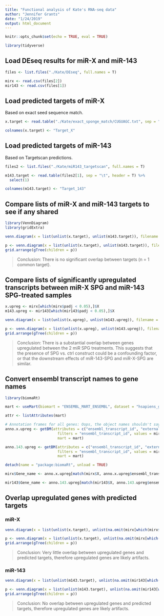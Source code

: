 ```yaml
---
title: "Functional analysis of Kate's RNA-seq data"
author: "Jennifer Grants"
date: "1/24/2019"
output: html_document
---
```


```r
knitr::opts_chunk$set(echo = TRUE, eval = TRUE)
```

```r
library(tidyverse)
```

## Load DEseq results for miR-X and miR-143  
```r
files <- list.files("./Kate/DEseq", full.names = T)

mirx <- read.csv(files[2])
mir143 <- read.csv(files[1])
```


## Load predicted targets of miR-X  
Based on exact seed sequence match.  
```r
x.target <- read.table("./Kate/exact_sponge_match/CUGUAGC.txt", sep = "\t")

colnames(x.target) <- "Target_X"
```


## Load predicted targets of miR-143  
Based on Targetscan predictions.  
```r
files2 <- list.files("./Kate/miR143_targetscan", full.names = T)

m143.target <- read.table(files2[1], sep = "\t", header = T) %>%
  select(1)

colnames(m143.target) <- "Target_143"
```



## Compare lists of miR-X and miR-143 targets to see if any shared  
```r
library(VennDiagram)
library(gridExtra)

venn.diagram(x = list(unlist(x.target), unlist(m143.target)), filename = "./Kate/functional_analysis_plots/Venn_Xtargets_143targets_pred.png", category.names = c("miR-X", "miR-143"), main = "Predicted miR targets", imagetype = "png", fill = c("dodgerblue", "firebrick"), cat.pos = c(0,0))

p <- venn.diagram(x = list(unlist(x.target), unlist(m143.target)), filename = NULL, category.names = c("miR-X", "miR-143"), main = "Predicted miR targets", imagetype = "png", fill = c("dodgerblue", "firebrick"), cat.pos = c(0,0))
grid.arrange(gTree(children = p))
```

> Conclusion: There is no significant overlap between targets (n = 1 common target).  


## Compare lists of significantly upregulated transcripts between miR-X SPG and miR-143 SPG-treated samples
```r
x.upreg <- mirx[which(mirx$padj < 0.05),]$X
m143.upreg <- mir143[which(mir143$padj < 0.05),]$X

venn.diagram(x = list(unlist(x.upreg), unlist(m143.upreg)), filename = "./Kate/functional_analysis_plots/Venn_Xtargets_143targets_DEseq.png", category.names = c("miR-X", "miR-143"), main = "Upregulated in DEseq (padj < 0.05)", imagetype = "png", fill = c("dodgerblue", "firebrick"), cat.pos = c(200,180))

p <- venn.diagram(x = list(unlist(x.upreg), unlist(m143.upreg)), filename = NULL, category.names = c("miR-X", "miR-143"), main = "Upregulated in DEseq (padj < 0.05)", imagetype = "png", fill = c("dodgerblue", "firebrick"), cat.pos = c(200,180))
grid.arrange(gTree(children = p))
```

> Conclusion: There is a substantial overlap between genes upregulated between the 2 miR SPG treatments. This suggests that the presence of SPG vs. ctrl construct could be a confounding factor, or that the downstream effects of miR-143-SPG and miR-X-SPG are similar.  


## Convert ensembl transcript names to gene names
```r
library(biomaRt)

mart <- useMart(biomart = "ENSEMBL_MART_ENSEMBL", dataset = "hsapiens_gene_ensembl")

attr <- listAttributes(mart)

# Annotation frames for all genes: Oops, the object names shouldn't say "upreg"
anno.x.upreg <- getBM(attributes = c("ensembl_transcript_id", "external_gene_name"),
                        filters = "ensembl_transcript_id", values = mirx$X,
                        mart = mart)

anno.143.upreg <- getBM(attributes = c("ensembl_transcript_id", "external_gene_name"),
                        filters = "ensembl_transcript_id", values = mir143$X,
                        mart = mart)

detach(name = "package:biomaRt", unload = TRUE)

mirx$Gene_name <- anno.x.upreg[match(mirx$X, anno.x.upreg$ensembl_transcript_id),]$external_gene_name

mir143$Gene_name <- anno.143.upreg[match(mir143$X, anno.143.upreg$ensembl_transcript_id),]$external_gene_name
```



## Overlap upregulated genes with predicted targets  
### miR-X  
```r
venn.diagram(x = list(unlist(x.target), unlist(na.omit(mirx[which(mirx$padj < 0.05),]$Gene_name))), filename = "./Kate/functional_analysis_plots/Venn_pred_vs_upreg_mirx.png", category.names = c("Predicted targets", "Upregulated in DEseq"), main = "miR-X", imagetype = "png", fill = c("dodgerblue", "firebrick"), cat.pos = c(180, 180))

p <- venn.diagram(x = list(unlist(x.target), unlist(na.omit(mirx[which(mirx$padj < 0.05),]$Gene_name))), filename = NULL, category.names = c("Predicted targets", "Upregulated in DEseq"), main = "miR-X", imagetype = "png", fill = c("dodgerblue", "firebrick"), cat.pos = c(180, 180))
grid.arrange(gTree(children = p))
```

> Conclusion: Very little overlap between upregulated genes and predicted targets, therefore upregulated genes are likely artifacts.



### miR-143  
```r
venn.diagram(x = list(unlist(m143.target), unlist(na.omit(mir143[which(mir143$padj < 0.05),]$Gene_name))), filename = "./Kate/functional_analysis_plots/Venn_pred_vs_upreg_mir143.png", category.names = c("Predicted targets", "Upregulated in DEseq"), main = "miR-143", imagetype = "png", fill = c("dodgerblue", "firebrick"), cat.pos = c(0, 0))

p <- venn.diagram(x = list(unlist(m143.target), unlist(na.omit(mir143[which(mir143$padj < 0.05),]$Gene_name))), filename = NULL, category.names = c("Predicted targets", "Upregulated in DEseq"), main = "miR-143", imagetype = "png", fill = c("dodgerblue", "firebrick"), cat.pos = c(0, 0))
grid.arrange(gTree(children = p))
```

> Conclusion: No overlap between upregulated genes and predicted targets, therefore upregulated genes are likely artifacts.
